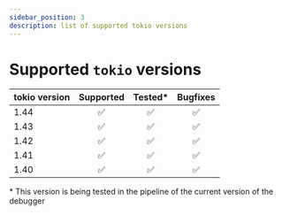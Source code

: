 ```yaml
---
sidebar_position: 3
description: list of supported tokio versions
---
```


# Supported `tokio` versions

| tokio version       | Supported | Tested* | Bugfixes |
|---------------------|:---------:|:-------:|:--------:|
| 1.44                |     ✅     |    ✅    |    ✅     |
| 1.43                |     ✅     |    ✅    |    ✅     |
| 1.42                |     ✅     |    ✅    |    ✅     |
| 1.41                |     ✅     |    ✅    |    ✅     |
| 1.40                |     ✅     |    ✅    |    ✅     |

\* This version is being tested in the pipeline of the current version of the debugger

